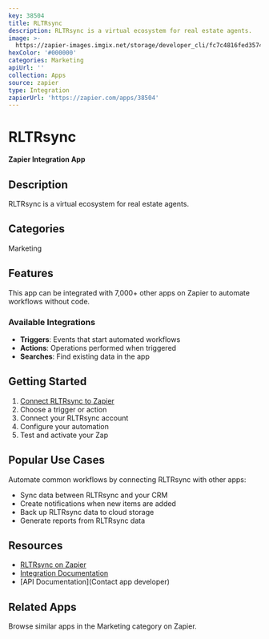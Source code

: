 ```yaml
---
key: 38504
title: RLTRsync
description: RLTRsync is a virtual ecosystem for real estate agents.
image: >-
  https://zapier-images.imgix.net/storage/developer_cli/fc7c4816fed3574840e0edbc837af912_3.png?auto=format%2Ccompress&ixlib=python-3.0.0&q=50
hexColor: '#000000'
categories: Marketing
apiUrl: ''
collection: Apps
source: zapier
type: Integration
zapierUrl: 'https://zapier.com/apps/38504'
---
```

# RLTRsync

**Zapier Integration App**

## Description

RLTRsync is a virtual ecosystem for real estate agents.

## Categories

Marketing

## Features

This app can be integrated with 7,000+ other apps on Zapier to automate workflows without code.

### Available Integrations

- **Triggers**: Events that start automated workflows
- **Actions**: Operations performed when triggered
- **Searches**: Find existing data in the app

## Getting Started

1. [Connect RLTRsync to Zapier](https://zapier.com/apps/38504)
2. Choose a trigger or action
3. Connect your RLTRsync account
4. Configure your automation
5. Test and activate your Zap

## Popular Use Cases

Automate common workflows by connecting RLTRsync with other apps:

- Sync data between RLTRsync and your CRM
- Create notifications when new items are added
- Back up RLTRsync data to cloud storage
- Generate reports from RLTRsync data

## Resources

- [RLTRsync on Zapier](https://zapier.com/apps/38504)
- [Integration Documentation](https://zapier.com/apps/38504/integrations)
- [API Documentation](Contact app developer)

## Related Apps

Browse similar apps in the Marketing category on Zapier.
